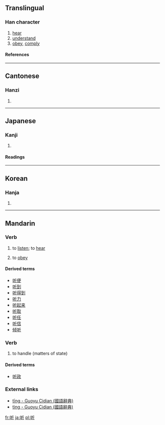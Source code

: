 {{see|聽}}

==Translingual==
===Han character===
{{Han char|rn=30|rad=口|as=04|sn=7|four=6202<sub>1</sub>|canj=口竹一中 (RHML)}}
# [[hear]]
# [[understand]]
# [[obey]], [[comply]]
====References====
{{Han ref|kx=0178.160|dkj=03352|dj=0396.020|hdz=10591.020|uh=542C|ud=21548|bh=A776|bd=42870}}
----

==Cantonese==
===Hanzi===
{{yue-hanzi|jyut=teng1|y=teng1}}
# {{defn|Cantonese}}
----
==Japanese==
===Kanji===
{{ja-kanji|grade=|rs=口04}}
# {{defn|Japanese}} 
====Readings====
{{ja-readings|on=[[きん]] (kin), [[ぎん]] (gin)|kun=[[わらう]] (warau), [[ポンド]] (pondo)}}
----
==Korean==
===Hanja===
{{ko-hanja|hangeul=[[은]]|rv=eun|mr=ŭn}}
# {{defn|Korean}}
----
==Mandarin==

===Verb===
{{cmn-verb|s|pin=tīng|pint=ting1|tra=聽|sim=听|rs=口04}}

# {{Beginning Mandarin|lang=zh-cn|skey=ting1}} to [[listen]]; to [[hear]]
# {{Beginning Mandarin|lang=zh-cn|skey=ting1}} to [[obey]]

====Derived terms====
*[[听便]]
*[[听到]]
*[[听得到]]
*[[听力]]
*[[听起来]]
*[[听取]]
*[[听任]]
*[[听信]]
*[[倾听]]

===Verb===
{{cmn-verb|s|pin=tìng|pint=ting4|tra=聽|sim=听|rs=口04}}
# {{archaic|lang=zh-cn|skey=ting1}} to handle (matters of state)

====Derived terms====
*[[听政]]

===External links===
*[http://140.111.34.46/cgi-bin/dict/GetContent.cgi?Database=dict&DocNum=42784&GraphicWord=yes&QueryString=聽$ tīng - Guoyu Cidian (國語辭典)]
*[http://140.111.34.46/cgi-bin/dict/GetContent.cgi?Database=dict&DocNum=43049&GraphicWord=yes&QueryString=聽$ tìng - Guoyu Cidian (國語辭典)]

[[fr:听]]
[[ja:听]]
[[pl:听]]